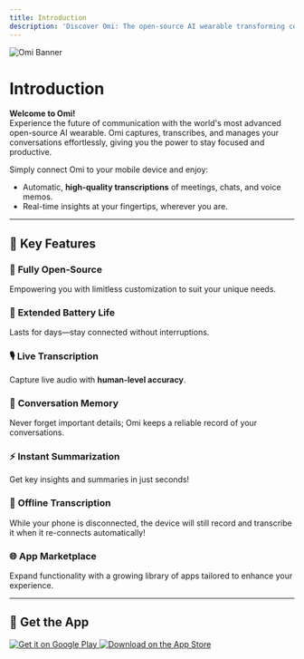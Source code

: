 ```yaml
---
title: Introduction
description: 'Discover Omi: The open-source AI wearable transforming conversations into seamless, actionable insights.'
---
```


<div style={{ textAlign: 'center', marginBottom: '20px' }}>
  <img src="/images/omibanner.png" alt="Omi Banner" style={{ width: '100%', maxWidth: '1200px', borderRadius: '10px', boxShadow: '0 4px 10px rgba(0, 0, 0, 0.1)' }} />
</div>

# Introduction

**Welcome to Omi!**  
Experience the future of communication with the world's most advanced open-source AI wearable. Omi captures, transcribes, and manages your conversations effortlessly, giving you the power to stay focused and productive.  

Simply connect Omi to your mobile device and enjoy:  
- Automatic, **high-quality transcriptions** of meetings, chats, and voice memos.
- Real-time insights at your fingertips, wherever you are.

---

## 🌟 Key Features

### 🚀 **Fully Open-Source**
Empowering you with limitless customization to suit your unique needs.

### 🔋 **Extended Battery Life**
Lasts for days—stay connected without interruptions.

### 🎙️ **Live Transcription**
Capture live audio with **human-level accuracy**.

### 🧠 **Conversation Memory**
Never forget important details; Omi keeps a reliable record of your conversations.

### ⚡ **Instant Summarization**
Get key insights and summaries in just seconds!

### 📡 **Offline Transcription**
While your phone is disconnected, the device will still record and transcribe it when it re-connects automatically!

### 🌐 **App Marketplace**
Expand functionality with a growing library of apps tailored to enhance your experience.

---

## 📲 Get the App

<div style={{ display: 'flex', justifyContent: 'center', gap: '20px', margin: '20px 0' }}>
  <a href="https://play.google.com/store/apps/details?id=com.omi.mobile" target="_blank" style={{ display: 'block', width: '200px' }}>
    <img src="https://play.google.com/intl/en_us/badges/static/images/badges/en_badge_web_generic.png" alt="Get it on Google Play" style={{ width: '100%', borderRadius: '5px', boxShadow: '0 2px 5px rgba(0, 0, 0, 0.2)' }} />
  </a>
  <a href="https://apps.apple.com/us/app/friend-ai-wearable/id6502156163" target="_blank" style={{ display: 'block', width: '200px' }}>
    <img src="https://tools.applemediaservices.com/api/badges/download-on-the-app-store/black/en-us?size=250x83" alt="Download on the App Store" style={{ width: '100%', borderRadius: '5px', boxShadow: '0 2px 5px rgba(0, 0, 0, 0.2)' }} />
  </a>
</div>
